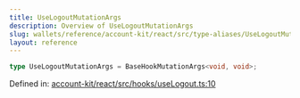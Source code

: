 ```yaml
---
title: UseLogoutMutationArgs
description: Overview of UseLogoutMutationArgs
slug: wallets/reference/account-kit/react/src/type-aliases/UseLogoutMutationArgs
layout: reference
---
```


```ts
type UseLogoutMutationArgs = BaseHookMutationArgs<void, void>;
```

Defined in: [account-kit/react/src/hooks/useLogout.ts:10](https://github.com/alchemyplatform/aa-sdk/blob/da19afd63b0ba06a4de95b0d2d7871f64d546304/account-kit/react/src/hooks/useLogout.ts#L10)
